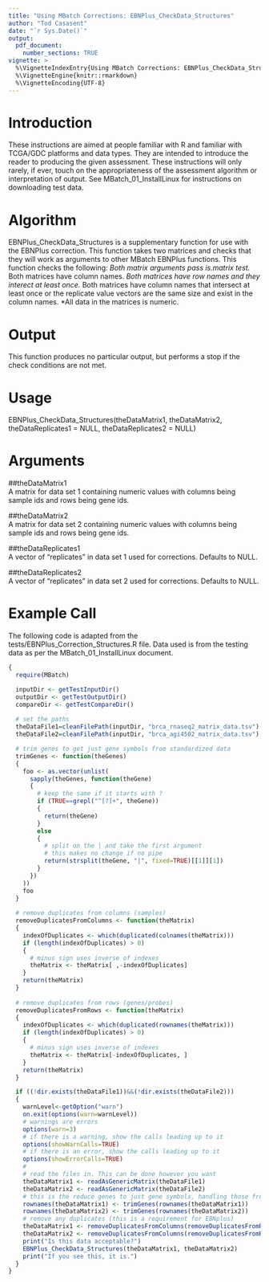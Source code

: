```yaml
---
title: "Using MBatch Corrections: EBNPlus_CheckData_Structures"
author: "Tod Casasent"
date: "`r Sys.Date()`"
output: 
  pdf_document:
    number_sections: TRUE
vignette: >
  %\VignetteIndexEntry{Using MBatch Corrections: EBNPlus_CheckData_Structures}
  %\VignetteEngine{knitr::rmarkdown}
  %\VignetteEncoding{UTF-8}
---
```


# Introduction

These instructions are aimed at people familiar with R and familiar with TCGA/GDC platforms and data types. They are intended to introduce the reader to producing the given assessment. These instructions will only rarely, if ever, touch on the appropriateness of the assessment algorithm or interpretation of output. See MBatch_01_InstallLinux for instructions on downloading test data.

# Algorithm

EBNPlus_CheckData_Structures is a supplementary function for use with the EBNPlus correction. This function takes two matrices and checks that they will work as arguments to other MBatch EBNPlus functions. This function checks the following:
*Both matrix arguments pass is.matrix test. 
*Both matrices have column names. 
*Both matrices have row names and they interect at least once. 
*Both matrices have column names that intersect at least once or the replicate value vectors are the same size and exist in the column names. 
*All data in the matrices is numeric.

# Output

This function produces no particular output, but performs a stop if the check conditions are not met.

# Usage

EBNPlus_CheckData_Structures(theDataMatrix1, theDataMatrix2, theDataReplicates1 = NULL,
theDataReplicates2 = NULL)

# Arguments

##theDataMatrix1	
A matrix for data set 1 containing numeric values with columns being sample ids and rows being gene ids.

##theDataMatrix2	
A matrix for data set 2 containing numeric values with columns being sample ids and rows being gene ids.

##theDataReplicates1	
A vector of "replicates" in data set 1 used for corrections. Defaults to NULL.

##theDataReplicates2	
A vector of "replicates" in data set 2 used for corrections. Defaults to NULL.

# Example Call

The following code is adapted from the tests/EBNPlus_Correction_Structures.R file. Data used is from the testing data as per the MBatch_01_InstallLinux document.

```r
{
  require(MBatch)

  inputDir <- getTestInputDir()
  outputDir <- getTestOutputDir()
  compareDir <- getTestCompareDir()
  
  # set the paths
  theDataFile1=cleanFilePath(inputDir, "brca_rnaseq2_matrix_data.tsv")
  theDataFile2=cleanFilePath(inputDir, "brca_agi4502_matrix_data.tsv")

  # trim genes to get just gene symbols from standardized data
  trimGenes <- function(theGenes)
  {
    foo <- as.vector(unlist(
      sapply(theGenes, function(theGene)
      {
        # keep the same if it starts with ?
        if (TRUE==grepl("^[?]+", theGene))
        {
          return(theGene)
        }
        else
        {
          # split on the | and take the first argument
          # this makes no change if no pipe
          return(strsplit(theGene, "|", fixed=TRUE)[[1]][1])
        }
      })
    ))
    foo
  }
  
  # remove duplicates from columns (samples)
  removeDuplicatesFromColumns <- function(theMatrix)
  {
    indexOfDuplicates <- which(duplicated(colnames(theMatrix)))
    if (length(indexOfDuplicates) > 0)
    {
      # minus sign uses inverse of indexes
      theMatrix <- theMatrix[ ,-indexOfDuplicates]
    }
    return(theMatrix)
  }
  
  # remove duplicates from rows (genes/probes)
  removeDuplicatesFromRows <- function(theMatrix)
  {
    indexOfDuplicates <- which(duplicated(rownames(theMatrix)))
    if (length(indexOfDuplicates) > 0)
    {
      # minus sign uses inverse of indexes
      theMatrix <- theMatrix[-indexOfDuplicates, ]
    }
    return(theMatrix)
  }

  if ((!dir.exists(theDataFile1))&&(!dir.exists(theDataFile2)))
  {
    warnLevel<-getOption("warn")
    on.exit(options(warn=warnLevel))
    # warnings are errors
    options(warn=3)
    # if there is a warning, show the calls leading up to it
    options(showWarnCalls=TRUE)
    # if there is an error, show the calls leading up to it
    options(showErrorCalls=TRUE)
    #
    # read the files in. This can be done however you want
    theDataMatrix1 <- readAsGenericMatrix(theDataFile1)
    theDataMatrix2 <- readAsGenericMatrix(theDataFile2)
    # this is the reduce genes to just gene symbols, handling those from standardized data
    rownames(theDataMatrix1) <- trimGenes(rownames(theDataMatrix1))
    rownames(theDataMatrix2) <- trimGenes(rownames(theDataMatrix2))
    # remove any duplicates (this is a requirement for EBNplus)
    theDataMatrix1 <- removeDuplicatesFromColumns(removeDuplicatesFromRows(theDataMatrix1))
    theDataMatrix2 <- removeDuplicatesFromColumns(removeDuplicatesFromRows(theDataMatrix2))
    print("Is this data acceptable?")
    EBNPlus_CheckData_Structures(theDataMatrix1, theDataMatrix2)
    print("If you see this, it is.")
  }
}
```
